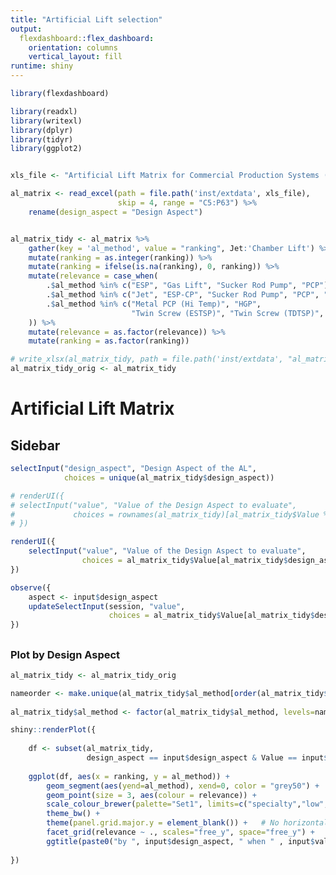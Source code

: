 ```yaml
---
title: "Artificial Lift selection"
output: 
  flexdashboard::flex_dashboard:
    orientation: columns
    vertical_layout: fill
runtime: shiny    
---
```


```r
library(flexdashboard)
```


```r
library(readxl)
library(writexl)
library(dplyr)
library(tidyr)
library(ggplot2)


xls_file <- "Artificial Lift Matrix for Commercial Production Systems (CPS)14Aug062.xlsx"

al_matrix <- read_excel(path = file.path('inst/extdata', xls_file), 
                        skip = 4, range = "C5:P63") %>% 
    rename(design_aspect = "Design Aspect")


al_matrix_tidy <- al_matrix %>% 
    gather(key = 'al_method', value = "ranking", Jet:'Chamber Lift') %>% 
    mutate(ranking = as.integer(ranking)) %>% 
    mutate(ranking = ifelse(is.na(ranking), 0, ranking)) %>% 
    mutate(relevance = case_when(
        .$al_method %in% c("ESP", "Gas Lift", "Sucker Rod Pump", "PCP") ~ "high",
        .$al_method %in% c("Jet", "ESP-CP", "Sucker Rod Pump", "PCP", "HSP") ~ "low",
        .$al_method %in% c("Metal PCP (Hi Temp)", "HGP", 
                           "Twin Screw (ESTSP)", "Twin Screw (TDTSP)", "Chamber Lift") ~ "specialty"
    )) %>% 
    mutate(relevance = as.factor(relevance)) %>% 
    mutate(ranking = as.factor(ranking))

# write_xlsx(al_matrix_tidy, path = file.path('inst/extdata', "al_matrix_tidy.xlsx"))
al_matrix_tidy_orig <- al_matrix_tidy
```


# Artificial Lift Matrix

## Sidebar {.sidebar data-width="350"}

```r
selectInput("design_aspect", "Design Aspect of the AL", 
            choices = unique(al_matrix_tidy$design_aspect))

# renderUI({
# selectInput("value", "Value of the Design Aspect to evaluate",
#             choices = rownames(al_matrix_tidy)[al_matrix_tidy$Value %in% input$design_aspect])
# })

renderUI({
    selectInput("value", "Value of the Design Aspect to evaluate",
                choices = al_matrix_tidy$Value[al_matrix_tidy$design_aspect == levels(al_matrix_tidy$design_aspect)[1]])
})

observe({
    aspect <- input$design_aspect
    updateSelectInput(session, "value", 
                      choices = al_matrix_tidy$Value[al_matrix_tidy$design_aspect == aspect])
})    
```


## 

### Plot by Design Aspect

```r

al_matrix_tidy <- al_matrix_tidy_orig

nameorder <- make.unique(al_matrix_tidy$al_method[order(al_matrix_tidy$relevance, al_matrix_tidy$ranking)])
    
al_matrix_tidy$al_method <- factor(al_matrix_tidy$al_method, levels=nameorder)

shiny::renderPlot({
    
    df <- subset(al_matrix_tidy, 
                 design_aspect == input$design_aspect & Value == input$value )
    
    ggplot(df, aes(x = ranking, y = al_method)) +
        geom_segment(aes(yend=al_method), xend=0, color = "grey50") +
        geom_point(size = 3, aes(colour = relevance)) +
        scale_colour_brewer(palette="Set1", limits=c("specialty","low", "high")) +
        theme_bw() +
        theme(panel.grid.major.y = element_blank()) +   # No horizontal grid lines
        facet_grid(relevance ~ ., scales="free_y", space="free_y") +
        ggtitle(paste0("by ", input$design_aspect, " when " , input$value))
    
})
```

